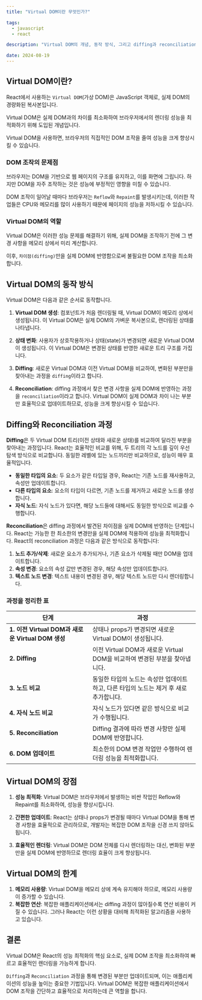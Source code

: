 ```yaml
---
title: "Virtual DOM이란 무엇인가?"

tags:
  - javascript
  - react

description: "Virtual DOM의 개념, 동작 방식, 그리고 diffing과 reconciliation 과정을 자세히 설명합니다."

date: 2024-08-19
---
```


## Virtual DOM이란?

React에서 사용하는 `Virtual DOM`(가상 DOM)은 JavaScript 객체로, 실제 DOM의 경량화된 복사본입니다.

Virtual DOM은 실제 DOM과의 차이를 최소화하여 브라우저에서의 렌더링 성능을 최적화하기 위해 도입된 개념입니다.

Virtual DOM을 사용하면, 브라우저의 직접적인 DOM 조작을 줄여 성능을 크게 향상시킬 수 있습니다.

### DOM 조작의 문제점

브라우저는 DOM을 기반으로 웹 페이지의 구조를 유지하고, 이를 화면에 그립니다. 하지만 DOM을 자주 조작하는 것은 성능에 부정적인 영향을 미칠 수 있습니다.

DOM 조작이 일어날 때마다 브라우저는 `Reflow`와 `Repaint`를 발생시키는데, 이러한 작업들은 CPU와 메모리를 많이 사용하기 때문에 페이지의 성능을 저하시킬 수 있습니다.

### Virtual DOM의 역할

Virtual DOM은 이러한 성능 문제를 해결하기 위해, 실제 DOM을 조작하기 전에 그 변경 사항을 메모리 상에서 미리 계산합니다.

이후, `차이점(diffing)`만을 실제 DOM에 반영함으로써 불필요한 DOM 조작을 최소화합니다.

## Virtual DOM의 동작 방식

Virtual DOM은 다음과 같은 순서로 동작합니다.

1. **Virtual DOM 생성**: 컴포넌트가 처음 렌더링될 때, Virtual DOM이 메모리 상에서 생성됩니다. 이 Virtual DOM은 실제 DOM의 가벼운 복사본으로, 렌더링된 상태를 나타냅니다.
2. **상태 변화**: 사용자가 상호작용하거나 상태(state)가 변경되면 새로운 Virtual DOM이 생성됩니다. 이 Virtual DOM은 변경된 상태를 반영한 새로운 트리 구조를 가집니다.

3. **Diffing**: 새로운 Virtual DOM과 이전 Virtual DOM을 비교하여, 변화된 부분만을 찾아내는 과정을 `diffing`이라고 합니다.

4. **Reconciliation**: diffing 과정에서 찾은 변경 사항을 실제 DOM에 반영하는 과정을 `reconciliation`이라고 합니다. Virtual DOM이 실제 DOM과 차이 나는 부분만 효율적으로 업데이트하므로, 성능을 크게 향상시킬 수 있습니다.

## Diffing와 Reconciliation 과정

**Diffing**은 두 Virtual DOM 트리(이전 상태와 새로운 상태)를 비교하여 달라진 부분을 찾아내는 과정입니다. React는 효율적인 비교를 위해, 두 트리의 각 노드를 깊이 우선 탐색 방식으로 비교합니다. 동일한 레벨에 있는 노드끼리만 비교하므로, 성능이 매우 효율적입니다.

- **동일한 타입의 요소**: 두 요소가 같은 타입일 경우, React는 기존 노드를 재사용하고, 속성만 업데이트합니다.
- **다른 타입의 요소**: 요소의 타입이 다르면, 기존 노드를 제거하고 새로운 노드를 생성합니다.
- **자식 노드**: 자식 노드가 있다면, 해당 노드들에 대해서도 동일한 방식으로 비교를 수행합니다.

**Reconciliation**은 diffing 과정에서 발견된 차이점을 실제 DOM에 반영하는 단계입니다. React는 가능한 한 최소한의 변경만을 실제 DOM에 적용하여 성능을 최적화합니다. React의 reconciliation 과정은 다음과 같은 방식으로 동작합니다:

1. **노드 추가/삭제**: 새로운 요소가 추가되거나, 기존 요소가 삭제될 때만 DOM을 업데이트합니다.
2. **속성 변경**: 요소의 속성 값만 변경된 경우, 해당 속성만 업데이트합니다.
3. **텍스트 노드 변경**: 텍스트 내용이 변경된 경우, 해당 텍스트 노드만 다시 렌더링합니다.

### 과정을 정리한 표

| **단계**                                          | **과정**                                                                              |
| ------------------------------------------------- | ------------------------------------------------------------------------------------- |
| **1. 이전 Virtual DOM과 새로운 Virtual DOM 생성** | 상태나 props가 변경되면 새로운 Virtual DOM이 생성됩니다.                              |
| **2. Diffing**                                    | 이전 Virtual DOM과 새로운 Virtual DOM을 비교하여 변경된 부분을 찾아냅니다.            |
| **3. 노드 비교**                                  | 동일한 타입의 노드는 속성만 업데이트하고, 다른 타입의 노드는 제거 후 새로 추가합니다. |
| **4. 자식 노드 비교**                             | 자식 노드가 있다면 같은 방식으로 비교가 수행됩니다.                                   |
| **5. Reconciliation**                             | Diffing 결과에 따라 변경 사항만 실제 DOM에 반영합니다.                                |
| **6. DOM 업데이트**                               | 최소한의 DOM 변경 작업만 수행하여 렌더링 성능을 최적화합니다.                         |

## Virtual DOM의 장점

1. **성능 최적화**: Virtual DOM은 브라우저에서 발생하는 비싼 작업인 Reflow와 Repaint를 최소화하여, 성능을 향상시킵니다.
2. **간편한 업데이트**: React는 상태나 props가 변경될 때마다 Virtual DOM을 통해 변경 사항을 효율적으로 관리하므로, 개발자는 복잡한 DOM 조작을 신경 쓰지 않아도 됩니다.

3. **효율적인 렌더링**: Virtual DOM은 DOM 전체를 다시 렌더링하는 대신, 변화된 부분만을 실제 DOM에 반영하므로 렌더링 효율이 크게 향상됩니다.

## Virtual DOM의 한계

1. **메모리 사용량**: Virtual DOM을 메모리 상에 계속 유지해야 하므로, 메모리 사용량이 증가할 수 있습니다.
2. **복잡한 연산**: 복잡한 애플리케이션에서는 diffing 과정이 많아질수록 연산 비용이 커질 수 있습니다. 그러나 React는 이런 상황을 대비해 최적화된 알고리즘을 사용하고 있습니다.

## 결론

Virtual DOM은 React의 성능 최적화의 핵심 요소로, 실제 DOM 조작을 최소화하여 빠르고 효율적인 렌더링을 가능하게 합니다.

`Diffing`과 `Reconciliation` 과정을 통해 변경된 부분만 업데이트되며, 이는 애플리케이션의 성능을 높이는 중요한 기법입니다. Virtual DOM은 복잡한 애플리케이션에서 DOM 조작을 간단하고 효율적으로 처리하는데 큰 역할을 합니다.
